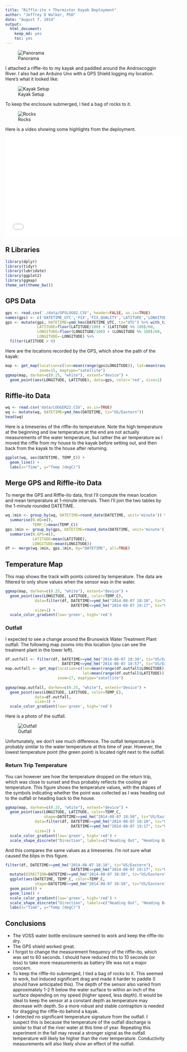 ```yaml
---
title: "Riffle-ito + Thermistor Kayak Deployment"
author: "Jeffrey D Walker, PhD"
date: "August 7, 2014"
output:
  html_document:
    keep_md: yes
    toc: yes
---
```


![Panorama](img/panorama.jpg)

I attached a riffle-ito to my kayak and paddled around the Androscoggin River. I also had an Arduino Uno with a GPS Shield logging my location. Here's what it looked like:


![Kayak Setup](img/kayak.jpg)

To keep the enclosure submerged, I tied a bag of rocks to it.

![Rocks](img/rocks.jpg)

Here is a video showing some highlights from the deployment.

<iframe width="560" height="315" src="//www.youtube.com/embed/t26eL-m8-zo?fs=1" frameborder="0" allowfullscreen></iframe>

## R Libraries

```r
library(dplyr)
library(tidyr)
library(lubridate)
library(ggplot2)
library(ggmap)
theme_set(theme_bw())
```

## GPS Data

```r
gps <- read.csv('./data/GPSLOG02.CSV', header=FALSE, as.is=TRUE)
names(gps) <- c('DATETIME_UTC','FIX','FIX_QUALITY','LATITUDE','LONGITUDE','SPEED','ANGLE','ALTITUDE','NUM_SATELLITES')
gps <- mutate(gps, DATETIME=ymd_hms(DATETIME_UTC, tz="UTC") %>% with_tz(tzone="US/Eastern"),
              LATITUDE=floor(LATITUDE/100) + (LATITUDE %% 100)/60,
              LONGITUDE=floor(LONGITUDE/100) + (LONGITUDE %% 100)/60,
              LONGITUDE=-LONGITUDE) %>%
  filter(LATITUDE > 0)
```

Here are the locations recorded by the GPS, which show the path of the kayak:

```r
map <- get_map(location=c(lon=mean(range(gps$LONGITUDE)), lat=mean(range(gps$LATITUDE))),
               zoom=15, maptype="satellite")
ggmap(map, darken=c(0.25, "white"), extent="device") +
  geom_point(aes(LONGITUDE, LATITUDE), data=gps, color='red', size=1)
```

## Riffle-ito Data

```r
wq <- read.csv('data/LOGGER22.CSV', as.is=TRUE)
wq <- mutate(wq, DATETIME=ymd_hms(DATETIME, tz="US/Eastern"))
head(wq)
```

Here is a timeseries of the riffle-ito temperature. Note the high temperature at the beginning and low temperature at the end are not actually measurements of the water temperature, but rather the air temperature as I moved the riffle from my house to the kayak before setting out, and then back from the kayak to the house after returning.

```r
ggplot(wq, aes(DATETIME, TEMP_C)) +
  geom_line() +
  labs(x="Time", y="Temp (degC)")
```

## Merge GPS and Riffle-ito Data

To merge the GPS and Riffle-ito data, first I'll compute the mean location and mean temperature at 1-minute intervals. Then I'll join the two tables by the 1-minute rounded DATETIME.

```r
wq.1min <- group_by(wq, DATETIME=round_date(DATETIME, unit='minute')) %>%
  summarise(N.WQ=n(),
            TEMP_C=mean(TEMP_C))
gps.1min <- group_by(gps, DATETIME=round_date(DATETIME, unit='minute')) %>%
  summarise(N.GPS=n(),
            LATITUDE=mean(LATITUDE),
            LONGITUDE=mean(LONGITUDE))
df <- merge(wq.1min, gps.1min, by="DATETIME", all=TRUE)
```

## Temperature Map

This map shows the track with points colored by temperature. The data are filtered to only show values when the sensor was in the water.

```r
ggmap(map, darken=c(0.25, "white"), extent="device") +
  geom_point(aes(LONGITUDE, LATITUDE, color=TEMP_C), 
             data=filter(df, DATETIME>=ymd_hm("2014-08-07 18:10", tz="US/Eastern"), 
                             DATETIME<=ymd_hm("2014-08-07 19:17", tz="US/Eastern")), 
             size=1) +
  scale_color_gradient(low='green', high='red')
```

### Outfall

I expected to see a change around the Brunswick Water Treatment Plant outfall. The following map zooms into this location (you can see the treatment plant in the lower left). 

```r
df.outfall <- filter(df, DATETIME>=ymd_hm("2014-08-07 18:30", tz="US/Eastern"), 
                         DATETIME<=ymd_hm("2014-08-07 18:57", tz="US/Eastern"))
map.outfall <- get_map(location=c(lon=mean(range(df.outfall$LONGITUDE)), 
                                  lat=mean(range(df.outfall$LATITUDE))),
                       zoom=17, maptype="satellite")
                      
ggmap(map.outfall, darken=c(0.25, "white"), extent="device") +
  geom_point(aes(LONGITUDE, LATITUDE, color=TEMP_C), 
             data=df.outfall, 
             size=3) +
  scale_color_gradient(low='green', high='red')
```

Here is a photo of the outfall.

![Outfall](img/outfall.jpg)

Unfortunately, we don't see much difference. The outfall temperature is probably similar to the water temperature at this time of year. However, the lowest temperature point (the green point) is located right next to the outfall.

### Return Trip Temperature

You can however see how the temperature dropped on the return trip, which was close to sunset and thus probably reflects the cooling air temperature. This figure shows the temperature values, with the shapes of the symbols indicating whether the point was collected as I was heading out to the outfall or heading back to the house.

```r
ggmap(map, darken=c(0.25, "white"), extent="device") +
  geom_point(aes(LONGITUDE, LATITUDE, color=TEMP_C, 
                 shape=DATETIME>=ymd_hm("2014-08-07 18:50", tz="US/Eastern")), 
             data=filter(df, DATETIME>=ymd_hm("2014-08-07 18:10", tz="US/Eastern"), 
                             DATETIME<=ymd_hm("2014-08-07 19:17", tz="US/Eastern")), 
             size=2) +
  scale_color_gradient(low='green', high='red') +
  scale_shape_discrete("Direction", labels=c("Heading Out", "Heading Back"))
```

And this compares the same values as a timeseries. I'm not sure what caused the blips in this figure.

```r
filter(df, DATETIME>=ymd_hm("2014-08-07 18:10", tz="US/Eastern"), 
                             DATETIME<=ymd_hm("2014-08-07 19:17", tz="US/Eastern")) %>%
  mutate(DIRECTION=DATETIME>=ymd_hm("2014-08-07 18:50", tz="US/Eastern")) %>%
  ggplot(aes(DATETIME, TEMP_C, color=TEMP_C, 
             shape=DATETIME>=ymd_hm("2014-08-07 18:50", tz="US/Eastern"))) +
  geom_point() +
  geom_line() +
  scale_color_gradient(low='green', high='red') +
  scale_shape_discrete("Direction", labels=c("Heading Out", "Heading Back")) +
  labs(x="Time", y="Temp (degC)")
```

## Conclusions

- The VOSS water bottle enclosure seemed to work and keep the riffle-ito dry.
- The GPS shield worked great.
- I forgot to change the measurement frequency of the riffle-ito, which was set to 60 seconds. I should have reduced this to 10 seconds (or less) to take more measurements as battery life was not a major concern.
- To keep the riffle-ito submerged, I tied a bag of rocks to it. This seemed to work, but induced significant drag and made it harder to paddle (I should have anticipated this). The depth of the sensor also varied from approximately 1-2 ft below the water surface to within an inch of the surface depending on my speed (higher speed, less depth). It would be ideal to keep the sensor at a constant depth as temperature may decrease with depth. So a more robust and stable contraption is needed for dragging the riffle-ito behind a kayak. 
- I detected no significant temperature signature from the outfall. I suspect this is because the temperature of the outfall discharge is similar to that of the river water at this time of year. Repeating this experiment in the fall may reveal a stronger signal as the outfall temperature will likely be higher than the river temperature. Conductivity measurements will also likely show an effect of the outfall.